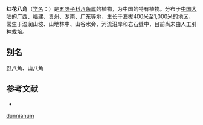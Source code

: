 {{Speciesbox
| status = 
| status_system = 
| image =
| taxon = Illicium dunnianum
| authority = [[Tutch.|Tutch.]], 1905
}}

'''红花八角'''（[[学名|学名]]：{{lang|la|''Illicium dunnianum''}}）是[[五味子科|五味子科]][[八角属|八角属]]的植物，为中国的特有植物。分布于[[中国大陆|中国大陆]]的[[广西|广西]]、[[福建|福建]]、[[贵州|贵州]]、[[湖南|湖南]]、[[广东|广东]]等地，生长于海拔400米至1,000米的地区，常生于湿润山坡、山地林中、山谷水旁、河流沿岸和岩石缝中，目前尚未由人工引种栽培。

== 别名 ==
野八角、山八角

== 参考文献 ==
<div class="references-small">
* {{cite web| url =http://www.bioinfo.cn/db05/KmzwSpecies.php?action=view&id=11286| title =红花八角| work =《中国高等植物数据库全库》| publisher =中国科学院微生物研究所| author =昆明植物研究所| accessdate =2009-02-24| deadurl =yes| archiveurl =https://web.archive.org/web/20160305052319/http://www.bioinfo.cn/db05/KmzwSpecies.php?action=view&id=11286| archivedate =2016-03-05}}
</div>
{{Taxonbar|from=Q12237782}}

[[Category:八角属|dunnianum]]


{{植物小作品}}